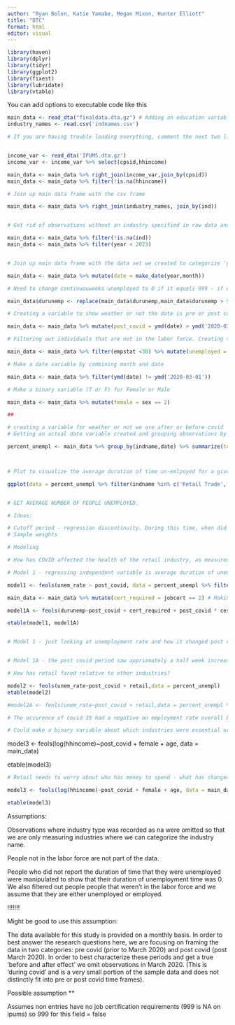 ```yaml
---
author: "Ryan Bolen, Katie Yamabe, Megan Mixon, Hunter Elliott"
title: "DTC"
format: html
editor: visual
---
```


```r
library(haven)
library(dplyr)
library(tidyr)
library(ggplot2)
library(fixest)
library(lubridate)
library(vtable)
```

You can add options to executable code like this

```r
main_data <- read_dta("finaldata.dta.gz") # Adding an education variable
industry_names <- read.csv('indnames.csv')

# If you are having trouble loading everything, comment the next two lines out. Only time the hh income variable from this df is used is in the 3rd regression. 


income_var <- read_dta('IPUMS.dta.gz')
income_var <- income_var %>% select(cpsid,hhincome)

main_data <- main_data %>% right_join(income_var,join_by(cpsid)) 
main_data <- main_data %>% filter(!is.na(hhincome))

# Join up main data frame with the csv frame

main_data <- main_data %>% right_join(industry_names, join_by(ind))
```

```r

```

```r

# Get rid of observations without an industry specified in raw data and cutting down to not go past 2022

main_data <- main_data %>% filter(!is.na(ind))
main_data <- main_data %>% filter(year < 2023)


# Join up main data frame with the data set we created to categorize 'general retail industries' together. 

main_data <- main_data %>% mutate(date = make_date(year,month))

# Need to change continuouweeks unemployed to 0 if it equals 999 - if we did not do this, it would wash out all the variance/drive the average of unemployed time per category way up. 

main_data$durunemp <- replace(main_data$durunemp,main_data$durunemp > 998, 0)

# Creating a variable to show weather or not the date is pre or post covid

main_data <- main_data %>% mutate(post_covid = ymd(date) > ymd('2020-03-01'))

# Filtering out individuals that are not in the labor force. Creating true/false variable for whether they are unemployed or not

main_data <- main_data %>% filter(empstat <30) %>% mutate(unemployed = empstat > 12)

# Make a date variable by combining month and date

main_data <- main_data %>% filter(ymd(date) != ymd('2020-03-01'))

# Make a binary variable (T or F) for Female or Male

main_data <- main_data %>% mutate(female = sex == 2)

##

```

```r
# creating a variable for weather or not we are after or before covid
# Getting an actual date variable created and grouping observations by date, 

percent_unempl <- main_data %>% group_by(indname,date) %>% summarize(tot = n(),unempl = sum(unemployed),avg_time_unempl = mean(durunemp)) %>% mutate(unem_rate = unempl/tot) %>% mutate(retail = indname == 'Retail Trade') %>% mutate(post_covid = ymd(date) > ymd('2020-04-01'))



# Plot to visualize the average duration of time un-emlpoyed for a given industry in a given year/month.

ggplot(data = percent_unempl %>% filter(indname %in% c('Retail Trade','Wholesale Trade')),mapping = aes(x = date,y = avg_time_unempl, color = indname)) + geom_smooth()


# GET AVERAGE NUMBER OF PEOPLE UNEMPLOYED. 

# Ideas:

# Cutoff period - regression discontinuity. During this time, when did it hit?
# Sample weights
```

```r
# Modeling

# How has COVID affected the health of the retail industry, as measured by employment?

# Model 1 - regressing independent variable is average duration of unemployment. 

model1 <- feols(unem_rate ~ post_covid, data = percent_unempl %>% filter(indname == 'Retail Trade'))

main_data <- main_data %>% mutate(cert_required = jobcert == 2) # Making binary variable for weather or not certification is required for job. Assumes non entries have no job certification requirements.

model1A <- feols(durunemp~post_covid + cert_required + post_covid * cert_required, data = main_data %>% filter(indname == 'Retail Trade'))

etable(model1, model1A)


# Model 1 - just looking at unemployment rate and how it changed post covid for just the retail industry: covid caused the unemployment rate to increase by 0.39% for the retail industry. This is not significant and it's likely because we aren't looking at a very big sample size once all of the observations are grouped into month (we had to do this to get unemployment rate)


# Model 1A - the post covid period saw apprixmately a half week increase in the amount of time people reported being unemployed. People with certifications/people who held jobs that required certifications were generally laid off for a shorter amount of time (0.55 weeks less). The interaction term shows us that in the post covid period, people with job cert requirements were unemployed for a shorter duration (approx. 0.3 weeks) relative to people without job certification requirements. 

```

```r
# How has retail fared relative to other industries?

model2 <- feols(unem_rate~post_covid + retail,data = percent_unempl)
etable(model2)

#model2A <- feols(unem_rate~post_covid + retail,data = percent_unempl %>% filter(indname %in% c('')))

# The occurence of covid 19 had a negative on employment rate overall but the retail industry did not have as much of a negative effect as other industries. 

# Could make a binary variable about which industries were essential or not - 
```

model3 \<- feols(log(hhincome)\~post_covid + female + age, data = main_data)

etable(model3)

```r
# Retail needs to worry about who has money to spend - what has changed about who is working and earning money (this regression needs to take into account all industries -  need an income variable - family household income is categorized as a range of incomes and it's not in a particularly useful order)?

model3 <- feols(log(hhincome)~post_covid + female + age, data = main_data)

etable(model3)
```

Assumptions:

Observations where industry type was recorded as na were omitted so that we are only measuring industries where we can categorize the industry name.

People not in the labor force are not part of the data.

People who did not report the duration of time that they were unemployed were manipulated to show that their duration of unemployment time was 0. We also filtered out people people that weren't in the labor force and we assume that they are either unemployed or employed.

!!!!!!!

Might be good to use this assumption:

The data available for this study is provided on a monthly basis. In order to best answer the research questions here, we are focusing on framing the data in two categories: pre covid (prior to March 2020) and post covid (post March 2020). In order to best characterize these periods and get a true 'before and after effect' we omit observations in March 2020. (This is 'during covid' and is a very small portion of the sample data and does not distinctly fit into pre or post covid time frames).

Possible assumption \*\*

Assumes non entries have no job certification requirements (999 is NA on ipums) so 999 for this field = false
